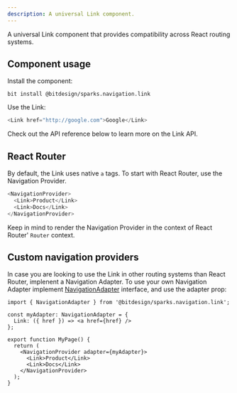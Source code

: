 ```yaml
---
description: A universal Link component.
---
```



A universal Link component that provides compatibility across React routing systems.

## Component usage

Install the component:

```
bit install @bitdesign/sparks.navigation.link
```

Use the Link:

```js
<Link href="http://google.com">Google</Link>
```

Check out the API reference below to learn more on the Link API.

## React Router

By default, the Link uses native `a` tags. To start with React Router, use the Navigation Provider.

```js
<NavigationProvider>
  <Link>Product</Link>
  <Link>Docs</Link>
</NavigationProvider>
```

Keep in mind to render the Navigation Provider in the context of React Router' `Router` context.

## Custom navigation providers

In case you are looking to use the Link in other routing systems than React Router, implenent a Navigation Adapter. To use your own Navigation Adapter implement [NavigationAdapter](/) interface, and use the adapter prop:

```tsx
import { NavigationAdapter } from '@bitdesign/sparks.navigation.link';

const myAdapter: NavigationAdapter = {
  Link: ({ href }) => <a href={href} />
};

export function MyPage() {
  return (
    <NavigationProvider adapter={myAdapter}>
      <Link>Product</Link>
      <Link>Docs</Link>
    </NavigationProvider>
  );
}
```
